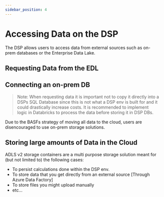```yaml
---
sidebar_position: 4
---
```


# Accessing Data on the DSP

The DSP allows users to access data from external sources such as on-prem databases or the Enterprise Data Lake.

## Requesting Data from the EDL

## Connecting an on-prem DB

> Note: When requesting data it is important not to copy it directly into a DSPs SQL Database since this is not what a DSP env is built for and it could drastically increase costs. It is recommended to implement logic in Databricks to process the data before storing it in DSP DBs.

Due to the BASFs strategy of moving all data to the cloud, users are disencouraged to use on-prem storage solutions.

## Storing large amounts of Data in the Cloud

ADLS v2 storage containers are a multi purpose storage solution meant for (but not limited to) the following cases:

- To persist calculations done within the DSP env.
- To store data that you get directly from an external source [Through Azure Data Factory]
- To store files you might upload manually
- etc...
